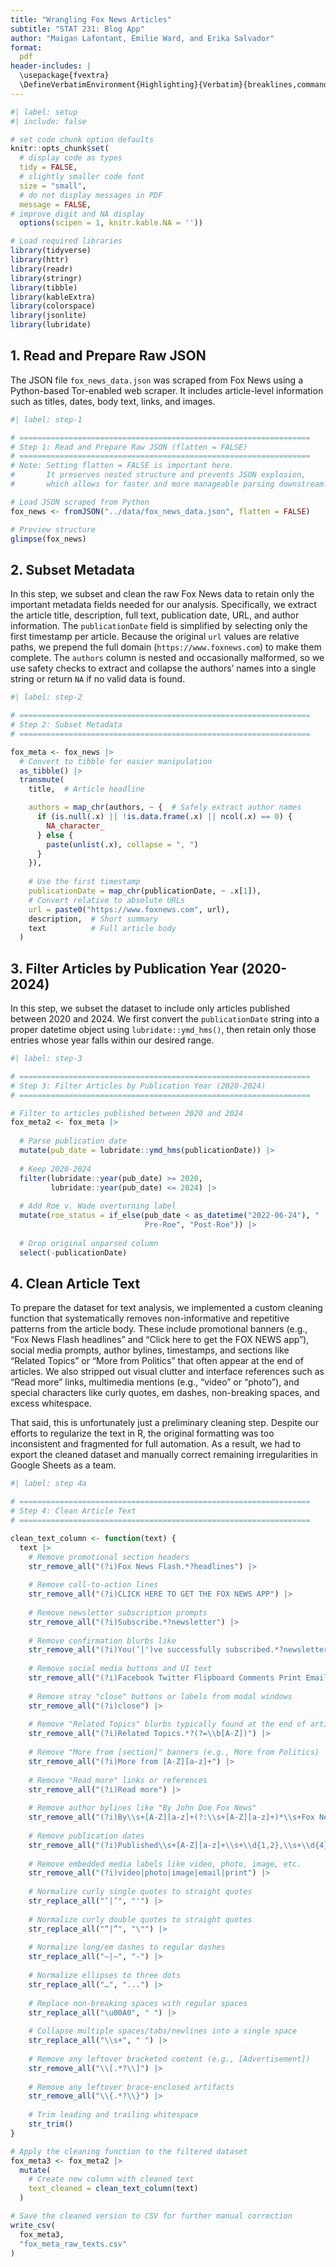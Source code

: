 ```yaml
---
title: "Wrangling Fox News Articles"
subtitle: "STAT 231: Blog App"
author: "Maigan Lafontant, Emilie Ward, and Erika Salvador"
format: 
  pdf
header-includes: |
  \usepackage{fvextra}
  \DefineVerbatimEnvironment{Highlighting}{Verbatim}{breaklines,commandchars=\\\{\}}
---
```


```r
#| label: setup
#| include: false

# set code chunk option defaults
knitr::opts_chunk$set(
  # display code as types
  tidy = FALSE, 
  # slightly smaller code font
  size = "small",
  # do not display messages in PDF
  message = FALSE,
# improve digit and NA display 
  options(scipen = 1, knitr.kable.NA = ''))

# Load required libraries
library(tidyverse)
library(httr)
library(readr)
library(stringr)
library(tibble)
library(kableExtra)
library(colorspace)
library(jsonlite)
library(lubridate)
```

## 1. Read and Prepare Raw JSON

The JSON file `fox_news_data.json` was scraped from Fox News using a Python-based Tor-enabled web scraper. It includes article-level information such as titles, dates, body text, links, and images.

```r
#| label: step-1

# =================================================================
# Step 1: Read and Prepare Raw JSON (flatten = FALSE)
# =================================================================
# Note: Setting flatten = FALSE is important here.
#       It preserves nested structure and prevents JSON explosion,
#       which allows for faster and more manageable parsing downstream.

# Load JSON scraped from Python
fox_news <- fromJSON("../data/fox_news_data.json", flatten = FALSE)

# Preview structure
glimpse(fox_news)
```

## 2. Subset Metadata

In this step, we subset and clean the raw Fox News data to retain only the important metadata fields needed for our analysis. Specifically, we extract the article title, description, full text, publication date, URL, and author information. The `publicationDate` field is simplified by selecting only the first timestamp per article. Because the original `url` values are relative paths, we prepend the full domain (`https://www.foxnews.com`) to make them complete. The `authors` column is nested and occasionally malformed, so we use safety checks to extract and collapse the authors' names into a single string or return `NA` if no valid data is found.

```r
#| label: step-2

# =================================================================
# Step 2: Subset Metadata
# =================================================================

fox_meta <- fox_news |>
  # Convert to tibble for easier manipulation
  as_tibble() |>
  transmute(
    title,  # Article headline

    authors = map_chr(authors, ~ {  # Safely extract author names
      if (is.null(.x) || !is.data.frame(.x) || ncol(.x) == 0) {
        NA_character_
      } else {
        paste(unlist(.x), collapse = ", ")
      }
    }),
    
    # Use the first timestamp
    publicationDate = map_chr(publicationDate, ~ .x[1]),  
    # Convert relative to absolute URLs
    url = paste0("https://www.foxnews.com", url),         
    description,  # Short summary
    text          # Full article body
  )
```

## 3. Filter Articles by Publication Year (2020-2024)

In this step, we subset the dataset to include only articles published between 2020 and 2024. We first convert the `publicationDate` string into a proper datetime object using `lubridate::ymd_hms()`, then retain only those entries whose year falls within our desired range.

```r
#| label: step-3

# =================================================================
# Step 3: Filter Articles by Publication Year (2020-2024)
# =================================================================

# Filter to articles published between 2020 and 2024
fox_meta2 <- fox_meta |> 
  
  # Parse publication date
  mutate(pub_date = lubridate::ymd_hms(publicationDate)) |>  
  
  # Keep 2020-2024
  filter(lubridate::year(pub_date) >= 2020, 
         lubridate::year(pub_date) <= 2024) |> 
  
  # Add Roe v. Wade overturning label
  mutate(roe_status = if_else(pub_date < as_datetime("2022-06-24"), "
                              Pre-Roe", "Post-Roe")) |> 
  
  # Drop original unparsed column
  select(-publicationDate)  
```

## 4. Clean Article Text

To prepare the dataset for text analysis, we implemented a custom cleaning function that systematically removes non-informative and repetitive patterns from the article body. These include promotional banners (e.g., “Fox News Flash headlines” and “Click here to get the FOX NEWS app”), social media prompts, author bylines, timestamps, and sections like “Related Topics” or “More from Politics” that often appear at the end of articles. We also stripped out visual clutter and interface references such as “Read more” links, multimedia mentions (e.g., “video” or “photo”), and special characters like curly quotes, em dashes, non-breaking spaces, and excess whitespace.

That said, this is unfortunately just a preliminary cleaning step. Despite our efforts to regularize the text in R, the original formatting was too inconsistent and fragmented for full automation. As a result, we had to export the cleaned dataset and manually correct remaining irregularities in Google Sheets as a team.

```r
#| label: step 4a

# =================================================================
# Step 4: Clean Article Text
# =================================================================

clean_text_column <- function(text) {
  text |>
    # Remove promotional section headers 
    str_remove_all("(?i)Fox News Flash.*?headlines") |>
    
    # Remove call-to-action lines 
    str_remove_all("(?i)CLICK HERE TO GET THE FOX NEWS APP") |>
    
    # Remove newsletter subscription prompts
    str_remove_all("(?i)Subscribe.*?newsletter") |>
    
    # Remove confirmation blurbs like 
    str_remove_all("(?i)You(’|')ve successfully subscribed.*?newsletter") |>
    
    # Remove social media buttons and UI text
    str_remove_all("(?i)Facebook Twitter Flipboard Comments Print Email") |>
    
    # Remove stray "close" buttons or labels from modal windows
    str_remove_all("(?i)close") |>
    
    # Remove "Related Topics" blurbs typically found at the end of articles
    str_remove_all("(?i)Related Topics.*?(?=\\b[A-Z])") |>
    
    # Remove "More from [section]" banners (e.g., More from Politics)
    str_remove_all("(?i)More from [A-Z][a-z]+") |>
    
    # Remove "Read more" links or references
    str_remove_all("(?i)Read more") |>
    
    # Remove author bylines like "By John Doe Fox News"
    str_remove_all("(?i)By\\s+[A-Z][a-z]+(?:\\s+[A-Z][a-z]+)*\\s+Fox News") |>
    
    # Remove publication dates 
    str_remove_all("(?i)Published\\s+[A-Z][a-z]+\\s+\\d{1,2},\\s+\\d{4}.*?(AM|PM|EST|EDT)?") |>
    
    # Remove embedded media labels like video, photo, image, etc.
    str_remove_all("(?i)video|photo|image|email|print") |>
    
    # Normalize curly single quotes to straight quotes
    str_replace_all("‘|’", "'") |>
    
    # Normalize curly double quotes to straight quotes
    str_replace_all("“|”", "\"") |>
    
    # Normalize long/em dashes to regular dashes
    str_replace_all("–|—", "-") |>
    
    # Normalize ellipses to three dots
    str_replace_all("…", "...") |>
    
    # Replace non-breaking spaces with regular spaces
    str_replace_all("\u00A0", " ") |>
    
    # Collapse multiple spaces/tabs/newlines into a single space
    str_replace_all("\\s+", " ") |>
    
    # Remove any leftover bracketed content (e.g., [Advertisement])
    str_remove_all("\\[.*?\\]") |>
    
    # Remove any leftover brace-enclosed artifacts
    str_remove_all("\\{.*?\\}") |>
    
    # Trim leading and trailing whitespace
    str_trim()
}

# Apply the cleaning function to the filtered dataset
fox_meta3 <- fox_meta2 |> 
  mutate(
    # Create new column with cleaned text
    text_cleaned = clean_text_column(text)  
  ) 

# Save the cleaned version to CSV for further manual correction
write_csv(
  fox_meta3,
  "fox_meta_raw_texts.csv"
)
```
